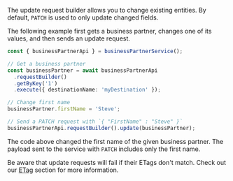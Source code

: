 The update request builder allows you to change existing entities.
By default, `PATCH` is used to only update changed fields.

The following example first gets a business partner, changes one of its values, and then sends an update request.

```ts
const { businessPartnerApi } = businessPartnerService();

// Get a business partner
const businessPartner = await businessPartnerApi
  .requestBuilder()
  .getByKey('1')
  .execute({ destinationName: 'myDestination' });

// Change first name
businessPartner.firstName = 'Steve';

// Send a PATCH request with `{ "FirstName" : "Steve" }`
businessPartnerApi.requestBuilder().update(businessPartner);
```

The code above changed the first name of the given business partner.
The payload sent to the service with `PATCH` includes only the first name.

Be aware that update requests will fail if their ETags don't match.
Check out our [ETag](#handling-of-etags) section for more information.
